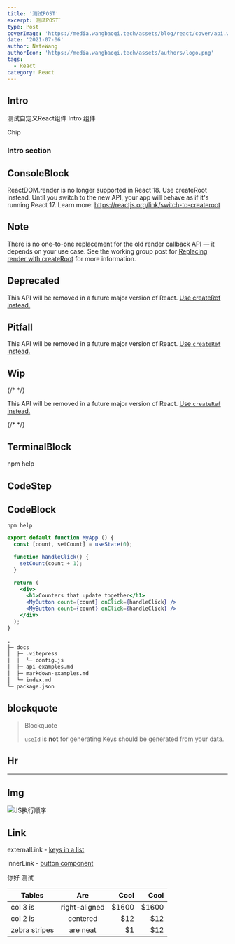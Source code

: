 ```yaml
---
title: '测试POST'
excerpt: 测试POST`
type: Post
coverImage: 'https://media.wangbaoqi.tech/assets/blog/react/cover/api.webp'
date: '2021-07-06'
author: NateWang
authorIcon: 'https://media.wangbaoqi.tech/assets/authors/logo.png'
tags:
  - React
category: React
---
```




## Intro


测试自定义React组件 Intro 组件


<Spacer y={4} />
<Chip className='text-primary font-medium'>Chip</Chip>

### Intro section



## ConsoleBlock


ReactDOM.render is no longer supported in React 18. Use createRoot instead. Until you switch to the new API, your app will behave as if it's running React 17. Learn more: https://reactjs.org/link/switch-to-createroot


## Note


There is no one-to-one replacement for the old render callback API — it depends on your use case. See the working group post for [Replacing render with createRoot](https://github.com/reactwg/react-18/discussions/5) for more information.

## Deprecated


This API will be removed in a future major version of React. [Use createRef instead.](/reference/react/createRef)


## Pitfall


This API will be removed in a future major version of React. [Use `createRef` instead.](/reference/react/createRef)


## Wip

{/* <Wip> */}

This API will be removed in a future major version of React. [Use `createRef` instead.](/reference/react/createRef)

{/* </Wip> */}


## TerminalBlock

npm help

## CodeStep




## CodeBlock

```shell
npm help
```

```jsx showLines {4}
export default function MyApp () {
  const [count, setCount] = useState(0);

  function handleClick() {
    setCount(count + 1);
  }

  return (
    <div>
      <h1>Counters that update together</h1>
      <MyButton count={count} onClick={handleClick} />
      <MyButton count={count} onClick={handleClick} />
    </div>
  );
}
```

```md
.
├─ docs
│  ├─ .vitepress
│  │  └─ config.js
│  ├─ api-examples.md
│  ├─ markdown-examples.md
│  └─ index.md
└─ package.json

```

## blockquote

> Blockquote
>
> `useId` is **not** for generating  Keys should be generated from your data.

## Hr

---

## Img

![JS执行顺序](https://media.wangbaoqi.tech/assets/blog/browser/event_1.webp)


## Link

externalLink - [keys in a list](https://github.com/)

innerLink - [button component](/components/button)

你好 测试


| Tables        |      Are      |  Cool |  Cool |
| ------------- | :-----------: | ----: | ----: |
| col 3 is      | right-aligned | $1600 | $1600 |
| col 2 is      |   centered    |   $12 |   $12 |
| zebra stripes |   are neat    |    $1 |   $12 |
